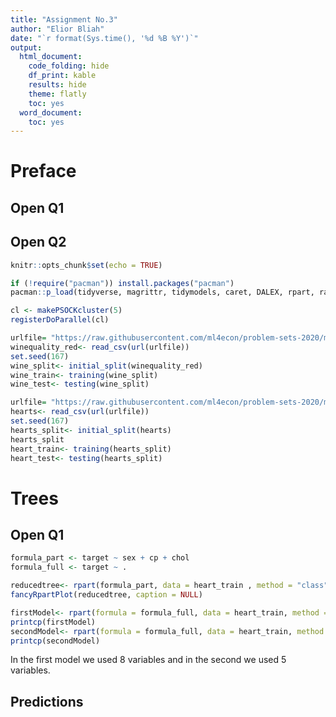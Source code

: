 ```yaml
---
title: "Assignment No.3"
author: "Elior Bliah"
date: "`r format(Sys.time(), '%d %B %Y')`"
output:
  html_document:
    code_folding: hide
    df_print: kable
    results: hide
    theme: flatly
    toc: yes
  word_document:
    toc: yes
---
```


# Preface

## Open Q1

## Open Q2


```r
knitr::opts_chunk$set(echo = TRUE)
```
```r
if (!require("pacman")) install.packages("pacman")
pacman::p_load(tidyverse, magrittr, tidymodels, caret, DALEX, rpart, rattle, rpart.plot, RColorBrewer, ada, doParallel, pROC)
```

```r
cl <- makePSOCKcluster(5)
registerDoParallel(cl)
```

```r
urlfile= "https://raw.githubusercontent.com/ml4econ/problem-sets-2020/master/datasets/winequality_red.csv"
winequality_red<- read_csv(url(urlfile))
set.seed(167)
wine_split<- initial_split(winequality_red)
wine_train<- training(wine_split)
wine_test<- testing(wine_split)

```

```r
urlfile= "https://raw.githubusercontent.com/ml4econ/problem-sets-2020/master/datasets/heart.csv"
hearts<- read_csv(url(urlfile))
set.seed(167)
hearts_split<- initial_split(hearts)
hearts_split
heart_train<- training(hearts_split)
heart_test<- testing(hearts_split)
```

# Trees

## Open Q1


```r
formula_part <- target ~ sex + cp + chol
formula_full <- target ~ .
```

```r
reducedtree<- rpart(formula_part, data = heart_train , method = "class")
fancyRpartPlot(reducedtree, caption = NULL)
```
```r
firstModel<- rpart(formula = formula_full, data = heart_train, method = "class", minsplit = 2, minbucket = 1)
printcp(firstModel)
secondModel<- rpart(formula = formula_full, data = heart_train, method = "class")
printcp(secondModel)
```

In the first model we used 8 variables and in the second we used 5 variables.

## Predictions


